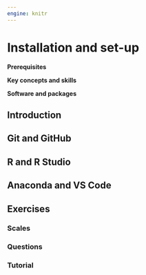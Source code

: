 ```yaml
---
engine: knitr
---
```


# Installation and set-up {#sec-installation}

**Prerequisites**



**Key concepts and skills**



**Software and packages**




## Introduction


## Git and GitHub

## R and R Studio

## Anaconda and VS Code






## Exercises

### Scales {.unnumbered}



### Questions {.unnumbered}


  
### Tutorial {.unnumbered}

